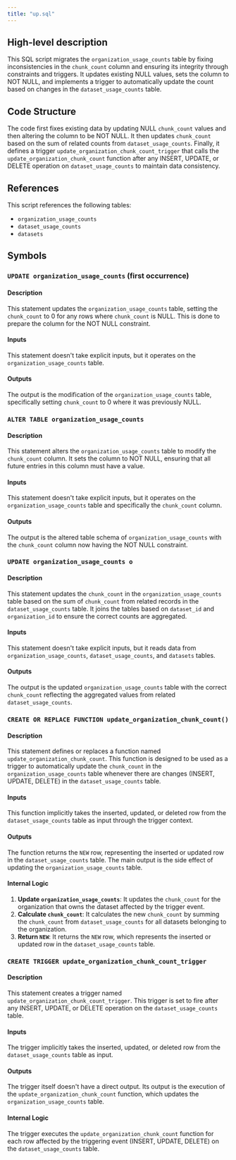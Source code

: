 ```yaml
---
title: "up.sql"
---
```


## High-level description
This SQL script migrates the `organization_usage_counts` table by fixing inconsistencies in the `chunk_count` column and ensuring its integrity through constraints and triggers. It updates existing NULL values, sets the column to NOT NULL, and implements a trigger to automatically update the count based on changes in the `dataset_usage_counts` table.

## Code Structure
The code first fixes existing data by updating NULL `chunk_count` values and then altering the column to be NOT NULL. It then updates `chunk_count` based on the sum of related counts from `dataset_usage_counts`. Finally, it defines a trigger `update_organization_chunk_count_trigger` that calls the `update_organization_chunk_count` function after any INSERT, UPDATE, or DELETE operation on `dataset_usage_counts` to maintain data consistency.

## References
This script references the following tables:
- `organization_usage_counts`
- `dataset_usage_counts`
- `datasets`

## Symbols

### `UPDATE organization_usage_counts` (first occurrence)
#### Description
This statement updates the `organization_usage_counts` table, setting the `chunk_count` to 0 for any rows where `chunk_count` is NULL. This is done to prepare the column for the NOT NULL constraint.

#### Inputs
This statement doesn't take explicit inputs, but it operates on the `organization_usage_counts` table.

#### Outputs
The output is the modification of the `organization_usage_counts` table, specifically setting `chunk_count` to 0 where it was previously NULL.

### `ALTER TABLE organization_usage_counts`
#### Description
This statement alters the `organization_usage_counts` table to modify the `chunk_count` column. It sets the column to NOT NULL, ensuring that all future entries in this column must have a value.

#### Inputs
This statement doesn't take explicit inputs, but it operates on the `organization_usage_counts` table and specifically the `chunk_count` column.

#### Outputs
The output is the altered table schema of `organization_usage_counts` with the `chunk_count` column now having the NOT NULL constraint.

### `UPDATE organization_usage_counts o`
#### Description
This statement updates the `chunk_count` in the `organization_usage_counts` table based on the sum of `chunk_count` from related records in the `dataset_usage_counts` table. It joins the tables based on `dataset_id` and `organization_id` to ensure the correct counts are aggregated.

#### Inputs
This statement doesn't take explicit inputs, but it reads data from `organization_usage_counts`, `dataset_usage_counts`, and `datasets` tables.

#### Outputs
The output is the updated `organization_usage_counts` table with the correct `chunk_count` reflecting the aggregated values from related `dataset_usage_counts`.

### `CREATE OR REPLACE FUNCTION update_organization_chunk_count()`
#### Description
This statement defines or replaces a function named `update_organization_chunk_count`. This function is designed to be used as a trigger to automatically update the `chunk_count` in the `organization_usage_counts` table whenever there are changes (INSERT, UPDATE, DELETE) in the `dataset_usage_counts` table.

#### Inputs
This function implicitly takes the inserted, updated, or deleted row from the `dataset_usage_counts` table as input through the trigger context.

#### Outputs
The function returns the `NEW` row, representing the inserted or updated row in the `dataset_usage_counts` table. The main output is the side effect of updating the `organization_usage_counts` table.

#### Internal Logic
1. **Update `organization_usage_counts`**: It updates the `chunk_count` for the organization that owns the dataset affected by the trigger event.
2. **Calculate `chunk_count`**: It calculates the new `chunk_count` by summing the `chunk_count` from `dataset_usage_counts` for all datasets belonging to the organization.
3. **Return `NEW`**: It returns the `NEW` row, which represents the inserted or updated row in the `dataset_usage_counts` table.

### `CREATE TRIGGER update_organization_chunk_count_trigger`
#### Description
This statement creates a trigger named `update_organization_chunk_count_trigger`. This trigger is set to fire after any INSERT, UPDATE, or DELETE operation on the `dataset_usage_counts` table. 

#### Inputs
The trigger implicitly takes the inserted, updated, or deleted row from the `dataset_usage_counts` table as input.

#### Outputs
The trigger itself doesn't have a direct output. Its output is the execution of the `update_organization_chunk_count` function, which updates the `organization_usage_counts` table.

#### Internal Logic
The trigger executes the `update_organization_chunk_count` function for each row affected by the triggering event (INSERT, UPDATE, DELETE) on the `dataset_usage_counts` table.
